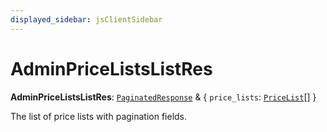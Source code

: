 ```yaml
---
displayed_sidebar: jsClientSidebar
---
```



# AdminPriceListsListRes

 **AdminPriceListsListRes**: [`PaginatedResponse`](../interfaces/internal.PaginatedResponse.mdx) & { `price_lists`: [`PriceList`](../classes/internal.PriceList.mdx)[]  }

The list of price lists with pagination fields.
